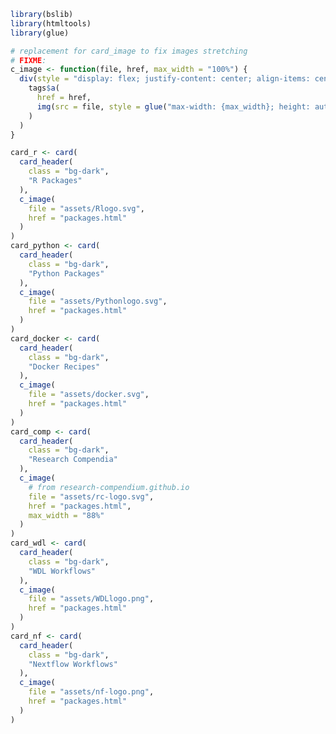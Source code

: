 ```r
library(bslib)
library(htmltools)
library(glue)

# replacement for card_image to fix images stretching
# FIXME:
c_image <- function(file, href, max_width = "100%") {
  div(style = "display: flex; justify-content: center; align-items: center; height: 100%;",
    tags$a(
      href = href,
      img(src = file, style = glue("max-width: {max_width}; height: auto;"))
    )
  )
}

card_r <- card(
  card_header(
    class = "bg-dark",
    "R Packages"
  ),
  c_image(
    file = "assets/Rlogo.svg",
    href = "packages.html"
  )
)
card_python <- card(
  card_header(
    class = "bg-dark",
    "Python Packages"
  ),
  c_image(
    file = "assets/Pythonlogo.svg",
    href = "packages.html"
  )
)
card_docker <- card(
  card_header(
    class = "bg-dark",
    "Docker Recipes"
  ),
  c_image(
    file = "assets/docker.svg",
    href = "packages.html"
  )
)
card_comp <- card(
  card_header(
    class = "bg-dark",
    "Research Compendia"
  ),
  c_image(
    # from research-compendium.github.io
    file = "assets/rc-logo.svg",
    href = "packages.html",
    max_width = "88%"
  )
)
card_wdl <- card(
  card_header(
    class = "bg-dark",
    "WDL Workflows"
  ),
  c_image(
    file = "assets/WDLlogo.png",
    href = "packages.html"
  )
)
card_nf <- card(
  card_header(
    class = "bg-dark",
    "Nextflow Workflows"
  ),
  c_image(
    file = "assets/nf-logo.png",
    href = "packages.html"
  )
)
```
